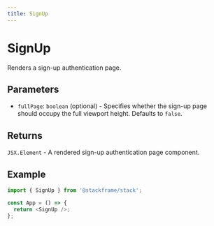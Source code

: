 ```yaml
---
title: SignUp
---
```


# SignUp

Renders a sign-up authentication page.

## Parameters

- `fullPage`: `boolean` (optional) - Specifies whether the sign-up page should occupy the full viewport height. Defaults to `false`.

## Returns

`JSX.Element` - A rendered sign-up authentication page component.

## Example

```typescript
import { SignUp } from '@stackframe/stack';

const App = () => {
  return <SignUp />;
};
```